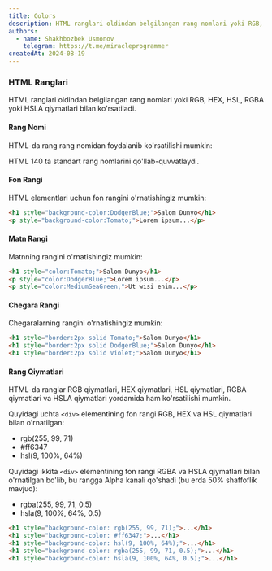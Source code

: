 ```yaml
---
title: Colors
description: HTML ranglari oldindan belgilangan rang nomlari yoki RGB, HEX, HSL, RGBA yoki HSLA qiymatlari bilan ko'rsatiladi.
authors:
  - name: Shakhbozbek Usmonov
    telegram: https://t.me/miracleprogrammer
createdAt: 2024-08-19
---
```


### HTML Ranglari

HTML ranglari oldindan belgilangan rang nomlari yoki RGB, HEX, HSL, RGBA yoki HSLA qiymatlari bilan ko'rsatiladi.

#### Rang Nomi

HTML-da rang rang nomidan foydalanib ko'rsatilishi mumkin:

<Cards>
  <Card style={{ backgroundColor: 'tomato', color: 'white', textAlign: 'center' }} title="Tomato" />
  <Card style={{ backgroundColor: 'Orange', color: 'white', textAlign: 'center' }} title="Orange" />
  <Card style={{ backgroundColor: 'DodgerBlue', color: 'white', textAlign: 'center' }} title="DodgerBlue" />
  <Card style={{ backgroundColor: 'MediumSeaGreen', color: 'white', textAlign: 'center' }} title="MediumSeaGreen" />
  <Card style={{ backgroundColor: 'Gray', color: 'white', textAlign: 'center' }} title="Gray" />
  <Card style={{ backgroundColor: 'SlateBlue', color: 'white', textAlign: 'center' }} title="SlateBlue" />
  <Card style={{ backgroundColor: 'Violet', color: 'white', textAlign: 'center' }} title="Violet" />
  <Card style={{ backgroundColor: 'LightGray', color: 'white', textAlign: 'center' }} title="LightGray" />
</Cards>

HTML 140 ta standart rang nomlarini qo'llab-quvvatlaydi.

#### Fon Rangi

HTML elementlari uchun fon rangini o'rnatishingiz mumkin:

```html
<h1 style="background-color:DodgerBlue;">Salom Dunyo</h1>
<p style="background-color:Tomato;">Lorem ipsum...</p>
```

#### Matn Rangi

Matnning rangini o'rnatishingiz mumkin:

```html
<h1 style="color:Tomato;">Salom Dunyo</h1>
<p style="color:DodgerBlue;">Lorem ipsum...</p>
<p style="color:MediumSeaGreen;">Ut wisi enim...</p>
```

#### Chegara Rangi

Chegaralarning rangini o'rnatishingiz mumkin:

```html
<h1 style="border:2px solid Tomato;">Salom Dunyo</h1>
<h1 style="border:2px solid DodgerBlue;">Salom Dunyo</h1>
<h1 style="border:2px solid Violet;">Salom Dunyo</h1>
```

#### Rang Qiymatlari

HTML-da ranglar RGB qiymatlari, HEX qiymatlari, HSL qiymatlari, RGBA qiymatlari va HSLA qiymatlari yordamida ham ko'rsatilishi mumkin.

Quyidagi uchta `<div>` elementining fon rangi RGB, HEX va HSL qiymatlari bilan o'rnatilgan:

<ul>
  <li style={{ color: 'rgb(255, 99, 71)' }}>rgb(255, 99, 71)</li>
  <li style={{ color: '#ff6347' }}>#ff6347</li>
  <li style={{ color: 'hsl(9, 100%, 64%)' }}>hsl(9, 100%, 64%)</li>
</ul>

Quyidagi ikkita `<div>` elementining fon rangi RGBA va HSLA qiymatlari bilan o'rnatilgan bo'lib, bu rangga Alpha kanali qo'shadi (bu erda 50% shaffoflik mavjud):

<ul>
  <li style={{ color: 'rgba(255, 99, 71, 0.5)' }}>rgba(255, 99, 71, 0.5)</li>
  <li style={{ color: 'hsla(9, 100%, 64%, 0.5)' }}>hsla(9, 100%, 64%, 0.5)</li>
</ul>

```html
<h1 style="background-color: rgb(255, 99, 71);">...</h1>
<h1 style="background-color: #ff6347;">...</h1>
<h1 style="background-color: hsl(9, 100%, 64%);">...</h1>
<h1 style="background-color: rgba(255, 99, 71, 0.5);">...</h1>
<h1 style="background-color: hsla(9, 100%, 64%, 0.5);">...</h1>
```
